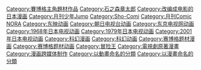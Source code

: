 [[Category:賽博格主角題材作品|Category:賽博格主角題材作品]][[Category:石之森章太郎|Category:石之森章太郎]][[Category:改编成电影的日本漫画|Category:改编成电影的日本漫画]][[Category:月刊少年Jump|Category:月刊少年Jump]][[Category:Sho-Comi|Category:Sho-Comi]][[Category:月刊Comic_NORA|Category:月刊Comic NORA]][[Category:东映动画|Category:东映动画]][[Category:朝日电视台动画|Category:朝日电视台动画]][[Category:东京电视网动画|Category:东京电视网动画]][[Category:1968年日本电视动画|Category:1968年日本电视动画]][[Category:1979年日本电视动画|Category:1979年日本电视动画]][[Category:2001年日本电视动画|Category:2001年日本电视动画]][[Category:科幻漫画|Category:科幻漫画]][[Category:科幻动画|Category:科幻动画]][[Category:赛博格题材漫画|Category:赛博格题材漫画]][[Category:赛博格题材动画|Category:赛博格题材动画]][[Category:冒险王|Category:冒险王]]
[[Category:電視劇原著漫畫|Category:電視劇原著漫畫]]
[[Category:漫画跨媒体制作|Category:漫画跨媒体制作]]
[[Category:以動畫命名的分類|Category:以動畫命名的分類]]
[[Category:以漫畫命名的分類|Category:以漫畫命名的分類]]